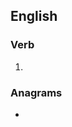 ==English==

===Verb===
{{head|en|verb form}}

# {{en-past of|aphorise}}

===Anagrams===
* {{anagrams|en|rose aphid|sphæroid}}